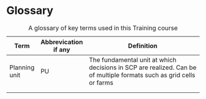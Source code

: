 # Glossary {.unnumbered}

| Term          | Abbrevication if any | Definition                                                                                                           |
|---------------|----------------------|----------------------------------------------------------------------------------------------------------------------|
| Planning unit | PU                   | The fundamental unit at which decisions in SCP are realized. Can be of multiple formats such as grid cells or farms  |
|               |                      |                                                                                                                      |
|               |                      |                                                                                                                      |

: A glossary of key terms used in this Training course
